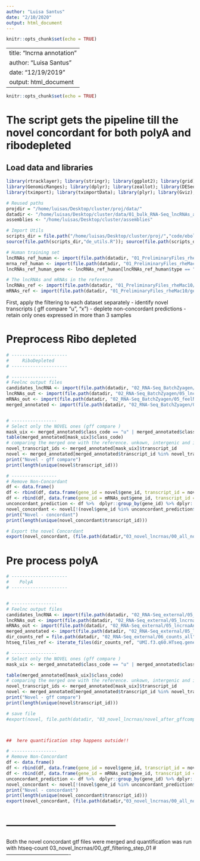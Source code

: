 ```yaml
---
author: "Luisa Santus"
date: "2/10/2020"
output: html_document
---
```


```r
knitr::opts_chunk$set(echo = TRUE)
```

---
title: "lncrna annotation "
author: "Luisa Santus"
date: "12/19/2019"
output: html_document
---

```r
knitr::opts_chunk$set(echo = TRUE)
```

# The script gets the pipeline till the novel concordant for both polyA and ribodepleted 

## Load data and libraries

```r
library(rtracklayer); library(stringr); library(ggplot2); library(grid); library(gridExtra); library(UpSetR); library(ComplexHeatmap)
library(GenomicRanges); library(dplyr); library(zeallot); library(DESeq2); library(edgeR);  library("ggplotify"); library("grid"); library(tidyverse)
library(tximport); library(tximportData); library(plyr); library(Gviz); library(ggpubr)

# Reused paths
projdir = "/home/luisas/Desktop/cluster/proj/data/"
datadir <- "/home/luisas/Desktop/cluster/data/01_bulk_RNA-Seq_lncRNAs_annotation/"
assemblies <- "/home/luisas/Desktop/cluster/assemblies"

# Import Utils 
scripts_dir = file.path("/home/luisas/Desktop/cluster/proj/","code/ebola/src/scripts/Analysis/utils")
source(file.path(scripts_dir,"de_utils.R")); source(file.path(scripts_dir,"lncrna_annotation_utils.R"))

# Human training set
lncRNAs_ref_human <- import(file.path(datadir, "01_PreliminaryFiles_rheMac10/gene_annotations/gencode.v26.GRCh38.annotation_knownlncRNAs.gtf"))
mrna_ref_human <- import(file.path(datadir, "01_PreliminaryFiles_rheMac10/gene_annotations/gencode.v26.GRCh38.annotation_knownMrnas.gtf"))
lncRNAs_ref_human_gene <- lncRNAs_ref_human[lncRNAs_ref_human$type == "gene",]

# The lncRNAs and mRNAs in the reference
lncRNAs_ref <- import(file.path(datadir, "01_PreliminaryFiles_rheMac10/gene_annotations/rheMac10_EBOV-Kikwit_lncrna.gtf"))
mRNAs_ref <- import(file.path(datadir, "01_PreliminaryFiles_rheMac10/gene_annotations/rheMac10_EBOV-Kikwit_mrnas.gtf"))

```


First, apply the filtering to each dataset separately 
 - identify novel transcripts ( gff compare "u", "x")
 - deplete non-concordant predictions
 - retain only ones expressed in more than 3 samples

# Preprocess Ribo depleted 
```r
# ---------------------
#     RiboDepleted
# ---------------------

# -----------------
# Feelnc output files
candidates_lncRNA <- import(file.path(datadir, "02_RNA-Seq_BatchZyagen/05_lncrnaAnnotation_no_l_option/feelnc_gencode_linc/candidate_lncRNA.gtf"))
lncRNAs_out <- import(file.path(datadir, "02_RNA-Seq_BatchZyagen/05_lncrnaAnnotation_no_l_option/feelnc_gencode_linc/feelnc_codpot_out/candidate_lncRNA.gtf.lncRNA.gtf"))
mRNAs_out <- import(file.path(datadir, "02_RNA-Seq_BatchZyagen/05_feelNC_prediction/feelnc_gencode_linc/feelnc_codpot_out/candidate_lncRNA.gtf.mRNA.gtf"))
merged_annotated <- import(file.path(datadir, "02_RNA-Seq_BatchZyagen/05_feelNC_prediction/feelnc_gencode_linc/01_gffcompare/merged.annotated.gtf"))


# -----------------
# Select only the NOVEL ones (gff compare )
mask_uix <- merged_annotated$class_code == "u" | merged_annotated$class_code == "x" ;  mask_uix[is.na(mask_uix)] <- FALSE
table(merged_annotated[mask_uix]$class_code)
# comparing the merged one with the reference. unkown, intergenic and intronic transcipts are kept.
novel_transcript_ids <- merged_annotated[mask_uix]$transcript_id
novel <- merged_annotated[merged_annotated$transcript_id %in% novel_transcript_ids]
print("Novel - gff compare")
print(length(unique(novel$transcript_id)))

# -----------------
# Remove Non-Concordant
df <- data.frame()
df <- rbind(df, data.frame(gene_id = novel$gene_id, transcript_id = novel$transcript_id, pred = "lncrna" ))
df <- rbind(df, data.frame(gene_id = mRNAs_out$gene_id, transcript_id = mRNAs_out$transcript_id, pred = "mrna" ))
unconcordant_prediction <- df %>%  dplyr::group_by(gene_id) %>% dplyr::summarise(Unique_Elements =  dplyr::n_distinct(pred)) %>%  dplyr::filter( Unique_Elements > 1)
novel_concordant <- novel[!(novel$gene_id %in% unconcordant_prediction$gene_id)]
print("Novel - concordant")
print(length(unique(novel_concordant$transcript_id)))

# Export the novel Concordant 
export(novel_concordant, (file.path(datadir,"03_novel_lncrnas/00_all_novels/novel_rhemac10_concordant_ribodepleted.gtf")))
```

# Pre process polyA

```r
# ---------------------
#    PolyA
# ---------------------


# -----------------
# Feelnc output files
candidates_lncRNA <- import(file.path(datadir, "02_RNA-Seq_external/05_lncrnaAnnotation_no_l_option/feelnc_gencode_linc/candidate_lncRNA.gtf"))
lncRNAs_out <- import(file.path(datadir, "02_RNA-Seq_external/05_lncrnaAnnotation_no_l_option/feelnc_gencode_linc/feelnc_codpot_out/candidate_lncRNA.gtf.lncRNA.gtf"))
mRNAs_out <- import(file.path(datadir, "02_RNA-Seq_external/05_lncrnaAnnotation_no_l_option/feelnc_gencode_linc/feelnc_codpot_out/candidate_lncRNA.gtf.mRNA.gtf"))
merged_annotated <- import(file.path(datadir, "02_RNA-Seq_external/05_lncrnaAnnotation_no_l_option/feelnc_gencode_linc/01_gffcompare/merged.annotated.gtf"))
dir_counts_ref = file.path(datadir, "02_RNA-Seq_external/06_counts_all")
htseq_files_ref <- iterate_files(dir_counts_ref, "UMI.f3.q60.HTseq.gene_counts.tab")

# -----------------
# Select only the NOVEL ones (gff compare )
mask_uix <- merged_annotated$class_code == "u" | merged_annotated$class_code == "x" ;  mask_uix[is.na(mask_uix)] <- FALSE

table(merged_annotated[mask_uix]$class_code)
# comparing the merged one with the reference. unkown, intergenic and intronic transcipts are kept.
novel_transcript_ids <- merged_annotated[mask_uix]$transcript_id
novel <- merged_annotated[merged_annotated$transcript_id %in% novel_transcript_ids]
print("Novel - gff compare")
print(length(unique(novel$transcript_id)))

# save file
#export(novel, file.path(datadir, "03_novel_lncrnas/novel_after_gffcompare_polyA.gtf"))



##  here quantification step happens outside!! 

# -----------------
# Remove Non-Concordant
df <- data.frame()
df <- rbind(df, data.frame(gene_id = novel$gene_id, transcript_id = novel$transcript_id, pred = "lncrna" ))
df <- rbind(df, data.frame(gene_id = mRNAs_out$gene_id, transcript_id = mRNAs_out$transcript_id, pred = "mrna" ))
unconcordant_prediction <- df %>%  dplyr::group_by(gene_id) %>% dplyr::summarise(Unique_Elements =  dplyr::n_distinct(pred)) %>%  dplyr::filter( Unique_Elements > 1)
novel_concordant <- novel[!(novel$gene_id %in% unconcordant_prediction$gene_id)]
print("Novel - concordant")
print(length(unique(novel_concordant$transcript_id)))
export(novel_concordant, (file.path(datadir,"03_novel_lncrnas/00_all_novels/novel_rhemac10_concordant_polyA.gtf")))
```

# --------------------------------
Both the novel concordant gtf files were merged and quantification was run with htseq-count
03_novel_lncrnas/00_gtf_filtering_step_01
#-------------------------------------


